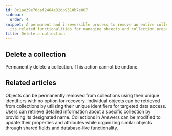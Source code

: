 ```yaml
---
id: 0c1ae39e70cef2464e32db9310b7e807
sidebar:
  order: 4
snippet: A permanent and irreversible process to remove an entire collection alongside
  its related functionalities for managing objects and collection properties.
title: Delete a collection
---
```


## Delete a collection

Permanently delete a collection. This action cannot be undone.


## Related articles
<CardGrid>
<LinkTitleCard header="<b>Objects > Delete an object</b>" href="/products/answers/objects/delete-object/" > Objects can be permanently removed from collections using their unique identifiers with no option for recovery. </LinkTitleCard>
<LinkTitleCard header="<b>Objects > Get an object</b>" href="/products/answers/objects/get-object/" > Individual objects can be retrieved from collections by utilizing their unique identifiers for targeted data access. </LinkTitleCard>
<LinkTitleCard header="<b>Collections > Get a collection</b>" href="/products/answers/collections/get-collection/" > Users can retrieve detailed information about a specific collection by providing its designated name. </LinkTitleCard>
<LinkTitleCard header="<b>Collections > Update a collection</b>" href="/products/answers/collections/update-collection/" > Collections in Answers can be modified to update their properties and attributes while organizing similar objects through shared fields and database-like functionality. </LinkTitleCard>
</CardGrid>
